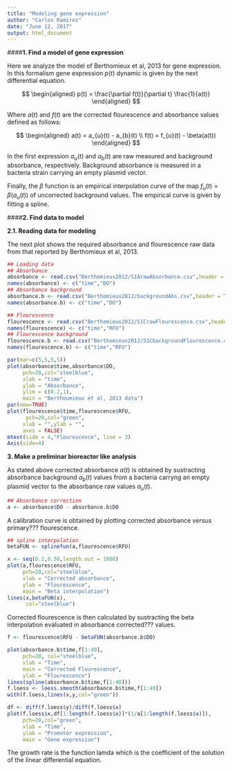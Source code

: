 ```yaml
---
title: "Modeling gene expression"
author: "Carlos Ramirez"
date: "June 12, 2017"
output: html_document
---
```



####**1. Find a model of gene expression**

Here we analyze the model of Berthomieux et al, 2013 for gene expression. In this formalism gene expression $p(t)$ dynamic is given by the next differential equation.


$$
\begin{aligned} 
p(t) = \frac{\partial f(t)}{\partial t} \frac{1}{a(t)} 
\end{aligned}
$$

Where $a(t)$ and $f(t)$ are the corrected flourescence and absorbance values defined as follows:

$$
\begin{aligned} 
a(t) = a_{u}(t) - a_{b}(t) \\
f(t) = f_{u}(t) - \beta(a(t))
\end{aligned}
$$


In the first expression $a_{u}(t)$ and $a_{b}(t)$ are raw measured and background absorbance, respectively. Background absorbance is measured in a bacteria strain carrying an empty plasmid vector. 

Finally, the $\beta$ function is an empirical interpolation curve of the map $f_{u}(t) = \beta(a_{u}(t))$ of uncorrected background values. The empirical curve is given by fitting a spline.

####**2. Find data to model**

**2.1. Reading data for modeling**

The next plot shows the required absorbance and flourescence raw data from that reported by Berthomieux et al, 2013.

```r
## Loading data
## Absorbance
absorbance <- read.csv("Berthomieux2012/S1ArawAbsorbance.csv",header = TRUE)
names(absorbance) <- c("time","DO")
## Absorbance background
absorbance.b <- read.csv("Berthomieux2012/backgroundAbs.csv",header = TRUE)
names(absorbance.b) <- c("time","DO")

## Flourescence
flourescence <- read.csv("Berthomieux2012/S1CrawFlourescence.csv",header = TRUE)
names(flourescence) <- c("time","RFU")
## Flourescence background
flourescence.b <- read.csv("Berthomieux2012/S1CbackgroundFlourescence.csv",header = TRUE)
names(flourescence.b) <- c("time","RFU")

par(mar=c(5,5,5,5))
plot(absorbance$time,absorbance$DO,
     pch=20,col="steelblue",
     xlab = "time",
     ylab = "Absorbance",
     ylim = c(0.2,1),
     main = "Berthoumieux et al, 2013 data")
par(new=TRUE)
plot(flourescence$time,flourescence$RFU,
      pch=20,col="green",
     xlab = "",ylab = "",
     axes = FALSE)
mtext(side = 4,"Flourescence", line = 3)
Axis(side=4)

```


**3. Make a preliminar bioreactor like analysis**

As stated above corrected absorbance $a(t)$ is obtained by sustracting absorbance background $a_b(t)$ values from a bacteria carryng an empty plasmid vector to the absorbance raw values $a_u(t)$.

```r
## Absorbance correction
a <- absorbance$DO - absorbance.b$DO
```


A calibration curve is obtained by plotting corrected absorbance *versus* primary??? flourescence. 

```r
## spline interpolation
betaFUN <- splinefun(a,flourescence$RFU)
```

```r
x <- seq(0.2,0.58,length.out = 1000)
plot(a,flourescence$RFU,
     pch=20,col="steelblue",
     xlab = "Corrected absorbance",
     ylab = "Flourescence",
     main = "Beta interpolation")
lines(x,betaFUN(x),
      col="steelblue")
```

Corrected flourescence is then calculated by sustracting the beta interpolation evaluated in absorbance corrected??? values.

```r
f <- flourescence$RFU - betaFUN(absorbance.b$DO)
```

```r
plot(absorbance.b$time,f[1:40],
     pch=20, col="steelblue",
     xlab = "Time",
     main = "Corrected Flourescence",
     ylab = "Flourescence")
lines(spline(absorbance.b$time,f[1:40]))
f.loess <- loess.smooth(absorbance.b$time,f[1:40])
with(f.loess,lines(x,y,col="green"))
```

```r
df <- diff(f.loess$y)/diff(f.loess$x)
plot(f.loess$x,df[1:length(f.loess$x)]*(1/a[1:length(f.loess$x)]),
     pch=20,col="green",
     xlab = "Time",
     ylab = "Promoter expression",
     main = "Gene expression")
``` 

The growth rate is the function lamda which is the coefficient of the solution of the linear differential equation.

